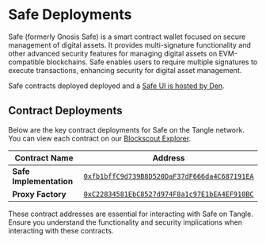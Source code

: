 # Safe Deployments

Safe (formerly Gnosis Safe) is a smart contract wallet focused on secure management of digital assets. It provides multi-signature functionality and other advanced security features for managing digital assets on EVM-compatible blockchains. Safe enables users to require multiple signatures to execute transactions, enhancing security for digital asset management.

Safe contracts deployed deployed and a [Safe UI is hosted by Den](https://safe.onchainden.com/welcome?chain=tnt).

## Contract Deployments

Below are the key contract deployments for Safe on the Tangle network. You can view each contract on our [Blockscout Explorer](https://explorer.tangle.tools/).

| Contract Name | Address                                                                                                                          |
| ------------ | -------------------------------------------------------------------------------------------------------------------------------- |
| **Safe Implementation** | [`0xfb1bffC9d739B8D520DaF37dF666da4C687191EA`](https://explorer.tangle.tools/address/0xfb1bffC9d739B8D520DaF37dF666da4C687191EA) |
| **Proxy Factory** | [`0xC22834581EbC8527d974F8a1c97E1bEA4EF910BC`](https://explorer.tangle.tools/address/0xC22834581EbC8527d974F8a1c97E1bEA4EF910BC) |

These contract addresses are essential for interacting with Safe on Tangle. Ensure you understand the functionality and security implications when interacting with these contracts.
